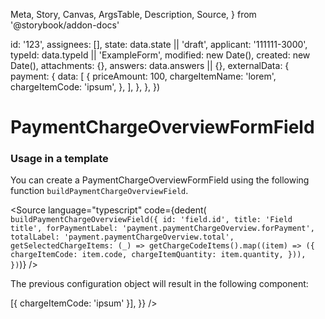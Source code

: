   Meta,
  Story,
  Canvas,
  ArgsTable,
  Description,
  Source,
} from '@storybook/addon-docs'


  id: '123',
  assignees: [],
  state: data.state || 'draft',
  applicant: '111111-3000',
  typeId: data.typeId || 'ExampleForm',
  modified: new Date(),
  created: new Date(),
  attachments: {},
  answers: data.answers || {},
  externalData: {
    payment: {
      data: [
        {
          priceAmount: 100,
          chargeItemName: 'lorem',
          chargeItemCode: 'ipsum',
        },
      ],
    },
  },
})

<Meta
  title="Application System/PaymentChargeOverviewFormField"
  component={PaymentChargeOverviewFormField}
/>

# PaymentChargeOverviewFormField

### Usage in a template

You can create a PaymentChargeOverviewFormField using the following function `buildPaymentChargeOverviewField`.

<Source
  language="typescript"
  code={dedent(`
    buildPaymentChargeOverviewField({
        id: 'field.id',
        title: 'Field title',
        forPaymentLabel: 'payment.paymentChargeOverview.forPayment',
        totalLabel: 'payment.paymentChargeOverview.total',
        getSelectedChargeItems: (_) =>
            getChargeCodeItems().map((item) => ({
                chargeItemCode: item.code,
                chargeItemQuantity: item.quantity,
            })),
    })`)}
/>

The previous configuration object will result in the following component:

<Canvas>
  <Story name="Default">
    <PaymentChargeOverviewFormField
      application={createMockApplication()}
      field={{
        id: 'field.id',
        title: 'Field title',
        forPaymentLabel: 'label here',
        totalLabel: 'total label here',
        getSelectedChargeItems: (_) => [{ chargeItemCode: 'ipsum' }],
      }}
    />
  </Story>
</Canvas>
